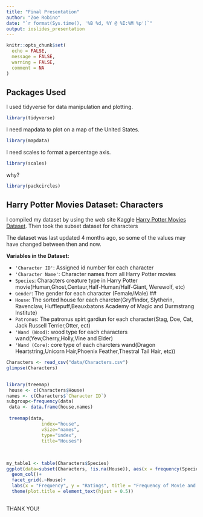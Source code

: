 ```yaml
---
title: "Final Presentation"
author: "Zoe Robino"
date: "`r format(Sys.time(), '%B %d, %Y @ %I:%M %p')`"
output: ioslides_presentation
---
```


```r
knitr::opts_chunk$set(
  echo = FALSE,
  message = FALSE,
  warning = FALSE,
  comment = NA
)
```

## Packages Used

I used tidyverse for data manipulation and plotting.

```r
library(tidyverse)
```

I need mapdata to plot on a map of the United States.

```r
library(mapdata)
```

I need scales to format a percentage axis.

```r
library(scales)
```

why?

```r
library(packcircles)
```




## Harry Potter Movies Dataset: Characters 

I compiled my dataset by using the web site Kaggle [Harry Potter Movies Dataset](https://www.kaggle.com/datasets/maricinnamon/harry-potter-movies-dataset?resource=download). Then took the subset dataset for characters

The dataset was last updated 4 months ago, so some of the values may have changed between then and now. 

**Variables in the Dataset:**

* `'Character ID'`: Assigned id number for each character 
* `'Character Name'`: Character names from all Harry Potter movies 
* `Species`: Characters creature type in Harry Potter movie(Human,Ghost,Centaur,Half-Human/Half-Giant, Werewolf, etc)
* `Gender`: The gender for each character (Female/Male)
## 
* `House`: The sorted house for each charcter(Gryffindor, Slytherin, Ravenclaw, Hufflepuff,Beauxbatons Academy of Magic and Durmstrang Institute)
* `Patronus`: The patronus spirt gardiun for each character(Stag, Doe, Cat, Jack Russell Terrier,Otter, ect)
* `'Wand (Wood)`: wood type for each characters wand(Yew,Cherry,Holly,Vine and Elder)
* `'Wand (Core)`: core type of each charcters wand(Dragon Heartstring,Unicorn                          Hair,Phoenix Feather,Thestral Tail Hair, etc))

```r
Characters <- read_csv("data/Characters.csv")
glimpse(Characters)
```

##

```r
library(treemap)
 house <- c(Characters$House)
names <- c(Characters$`Character ID`)
subgroup<-frequency(data)
 data <- data.frame(house,names)
 
 treemap(data,
             index="house",
             vSize="names",
             type="index",
             title="Houses")
            
```



##

```r

my_table1 <- table(Characters$Species)
ggplot(data=subset(Characters, !is.na(House)), aes(x = frequency(Species), y = Species,fill = House)) +
  geom_col()+
  facet_grid(.~House)+
  labs(x = "Frequency", y = "Ratings", title = "Frequency of Movie and TV Shows by Ratings on Disney+") + 
  theme(plot.title = element_text(hjust = 0.5))
```


##

THANK YOU!



